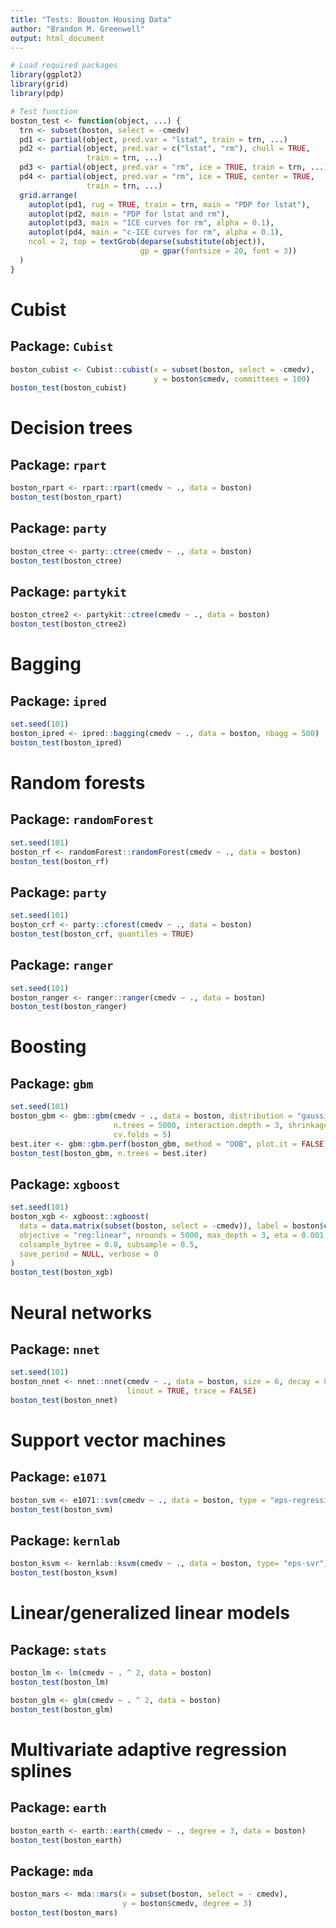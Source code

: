 ```yaml
---
title: "Tests: Bouston Housing Data"
author: "Brandon M. Greenwell"
output: html_document
---
```


```r
# Load required packages
library(ggplot2)
library(grid)
library(pdp)

# Test function
boston_test <- function(object, ...) {
  trn <- subset(boston, select = -cmedv)
  pd1 <- partial(object, pred.var = "lstat", train = trn, ...)
  pd2 <- partial(object, pred.var = c("lstat", "rm"), chull = TRUE,
                 train = trn, ...)
  pd3 <- partial(object, pred.var = "rm", ice = TRUE, train = trn, ...)
  pd4 <- partial(object, pred.var = "rm", ice = TRUE, center = TRUE,
                 train = trn, ...)
  grid.arrange(
    autoplot(pd1, rug = TRUE, train = trn, main = "PDP for lstat"),
    autoplot(pd2, main = "PDP for lstat and rm"),
    autoplot(pd3, main = "ICE curves for rm", alpha = 0.1),
    autoplot(pd4, main = "c-ICE curves for rm", alpha = 0.1),
    ncol = 2, top = textGrob(deparse(substitute(object)),
                             gp = gpar(fontsize = 20, font = 3))
  )
}
```


# Cubist


## Package: `Cubist`

```r
boston_cubist <- Cubist::cubist(x = subset(boston, select = -cmedv),
                                y = boston$cmedv, committees = 100)
boston_test(boston_cubist)
```


# Decision trees


## Package: `rpart`

```r
boston_rpart <- rpart::rpart(cmedv ~ ., data = boston)
boston_test(boston_rpart)
```


## Package: `party`

```r
boston_ctree <- party::ctree(cmedv ~ ., data = boston)
boston_test(boston_ctree)
```


## Package: `partykit`

```r
boston_ctree2 <- partykit::ctree(cmedv ~ ., data = boston)
boston_test(boston_ctree2)
```


# Bagging


## Package: `ipred`

```r
set.seed(101)
boston_ipred <- ipred::bagging(cmedv ~ ., data = boston, nbagg = 500)
boston_test(boston_ipred)
```


# Random forests


## Package: `randomForest`

```r
set.seed(101)
boston_rf <- randomForest::randomForest(cmedv ~ ., data = boston)
boston_test(boston_rf)
```


## Package: `party`

```r
set.seed(101)
boston_crf <- party::cforest(cmedv ~ ., data = boston)
boston_test(boston_crf, quantiles = TRUE)
```


## Package: `ranger`

```r
set.seed(101)
boston_ranger <- ranger::ranger(cmedv ~ ., data = boston)
boston_test(boston_ranger)
```


# Boosting


## Package: `gbm`

```r
set.seed(101)
boston_gbm <- gbm::gbm(cmedv ~ ., data = boston, distribution = "gaussian",
                       n.trees = 5000, interaction.depth = 3, shrinkage = 0.001,
                       cv.folds = 5)
best.iter <- gbm::gbm.perf(boston_gbm, method = "OOB", plot.it = FALSE)
boston_test(boston_gbm, n.trees = best.iter)
```


## Package: `xgboost`

```r
set.seed(101)
boston_xgb <- xgboost::xgboost(
  data = data.matrix(subset(boston, select = -cmedv)), label = boston$cmedv,
  objective = "reg:linear", nrounds = 5000, max_depth = 3, eta = 0.001,
  colsample_bytree = 0.8, subsample = 0.5,
  save_period = NULL, verbose = 0
)
boston_test(boston_xgb)
```


# Neural networks


## Package: `nnet`

```r
set.seed(101)
boston_nnet <- nnet::nnet(cmedv ~ ., data = boston, size = 6, decay = 0.1,
                          linout = TRUE, trace = FALSE)
boston_test(boston_nnet)
```


# Support vector machines


## Package: `e1071`

```r
boston_svm <- e1071::svm(cmedv ~ ., data = boston, type = "eps-regression")
boston_test(boston_svm)
```


## Package: `kernlab`

```r
boston_ksvm <- kernlab::ksvm(cmedv ~ ., data = boston, type= "eps-svr")
boston_test(boston_ksvm)
```


# Linear/generalized linear models


## Package: `stats`

```r
boston_lm <- lm(cmedv ~ . ^ 2, data = boston)
boston_test(boston_lm)
```

```r
boston_glm <- glm(cmedv ~ . ^ 2, data = boston)
boston_test(boston_glm)
```


# Multivariate adaptive regression splines


## Package: `earth`

```r
boston_earth <- earth::earth(cmedv ~ ., degree = 3, data = boston)
boston_test(boston_earth)
```


## Package: `mda` 

```r
boston_mars <- mda::mars(x = subset(boston, select = - cmedv), 
                         y = boston$cmedv, degree = 3)
boston_test(boston_mars)
```
